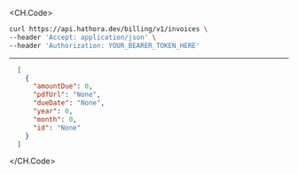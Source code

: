 
<CH.Code>
```bash Example Request
curl https://api.hathora.dev/billing/v1/invoices \
--header 'Accept: application/json' \
--header 'Authorization: YOUR_BEARER_TOKEN_HERE'
```
---

```json Example Response
  [
    {
      "amountDue": 0,
      "pdfUrl": "None",
      "dueDate": "None",
      "year": 0,
      "month": 0,
      "id": "None"
    }
  ]
```
</CH.Code>
